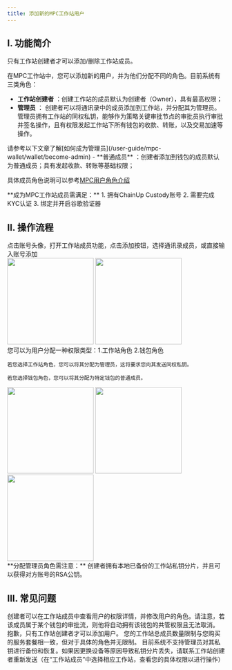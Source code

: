 ```yaml
---
title: 添加新的MPC工作站用户
---
```


## I. 功能简介

<Note>
只有工作站创建者才可以添加/删除工作站成员。
</Note>

在MPC工作站中，您可以添加新的用户，并为他们分配不同的角色。目前系统有三类角色：

- **工作站创建者** ：创建工作站的成员默认为创建者（Owner），具有最高权限；
- **管理员** ：
创建者可以将通讯录中的成员添加到工作站，并分配其为管理员。管理员拥有工作站的同权私钥，能够作为策略关键审批节点的审批员执行审批并签名操作，且有权限发起工作站下所有钱包的收款、转账，以及交易加速等操作。
<Tip> 
请参考以下文章了解[如何成为管理员](/user-guide/mpc-wallet/wallet/become-admin)
</Tip>
- **普通成员** ：创建者添加到钱包的成员默认为普通成员；具有发起收款、转账等基础权限；

具体成员角色说明可以参考[MPC用户角色介绍](/help-center/manage-mpc/user-setting/user-role)

<Tip>
**成为MPC工作站成员需满足：**
1. 拥有ChainUp Custody账号
2. 需要完成KYC认证
3. 绑定并开启谷歌验证器
</Tip>

## II. 操作流程

<Steps>
<Step title="添加工作站成员">
   点击账号头像，打开工作站成员功能，点击添加按钮，选择通讯录成员，或直接输入账号添加

<div className="w-full flex items-center justify-center">
    <CardGroup cols={2}>
        <img src="/images/user-guide/accountcn.jpg" width="200"/>
        <img src="/images/user-guide/userlist.jpeg" width="200"/>
    </CardGroup>
</div>


</Step>

<Step title="分配新成员角色">
    您可以为用户分配一种权限类型：1.工作站角色 2.钱包角色
    
    若您选择工作站角色，您可以将其分配为管理员，这将要求您向其发送同权私钥。

    若您选择钱包角色，您可以将其分配为特定钱包的普通成员。
  

<div className="w-full flex items-center justify-center">
    <CardGroup cols={3}>
        <img src="/images/user-guide/choseright.jpeg" width="200"/>
        <img src="/images/user-guide/userdetail.jpeg" width="200"/>
        <img src="/images/user-guide/userright.jpeg" width="200"/>
    </CardGroup>
</div>



<Tip>
**分配管理员角色需注意：**
创建者拥有本地已备份的工作站私钥分片，并且可以获得对方账号的RSA公钥。
</Tip>

</Step>
</Steps>


## III. 常见问题

<Accordion title="如何修改用户的角色？">
创建者可以在工作站成员中查看用户的权限详情，并修改用户的角色。请注意，若该成员属于某个钱包的审批流，则他将自动拥有该钱包的共管权限且无法取消。
</Accordion>

<Accordion title="如果我不是工作站创建者，我可以添加用户吗？">
抱歉，只有工作站创建者才可以添加用户。
</Accordion>

<Accordion title="工作站的角色限制？">
您的工作站总成员数量限制与您购买的服务套餐相一致，但对于具体的角色并无限制。
</Accordion>

<Accordion title="管理员如何管理他的私钥？">
目前系统不支持管理员对其私钥进行备份和恢复。如果因更换设备等原因导致私钥分片丢失，请联系工作站创建者重新发送（在“工作站成员”中选择相应工作站，查看您的具体权限以进行操作）
</Accordion>

